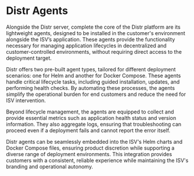 
# Distr Agents

Alongside the Distr server, complete the core of the Distr platform are its lightweight agents, designed to be installed in the customer's environment alongside the ISV’s application. These agents provide the functionality necessary for managing application lifecycles in decentralized and customer-controlled environments, without requiring direct access to the deployment target.

Distr offers two pre-built agent types, tailored for different deployment scenarios: one for Helm and another for Docker Compose. These agents handle critical lifecycle tasks, including guided installation, updates, and performing health checks. By automating these processes, the agents simplify the operational burden for end customers and reduce the need for ISV intervention.

Beyond lifecycle management, the agents are equipped to collect and provide essential metrics such as application health status and version information. They also aggregate logs, ensuring that troubleshooting can proceed even if a deployment fails and cannot report the error itself.

Distr agents can be seamlessly embedded into the ISV's Helm charts and Docker Compose files, ensuring product discretion while supporting a diverse range of deployment environments. This integration provides customers with a consistent, reliable experience while maintaining the ISV's branding and operational autonomy.